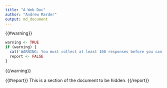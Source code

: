 ```yaml
---
title: "A Web Doc"
author: "Andrew Marder"
output: md_document
---
```


{{#warning}}
```r
warning <- TRUE
if (warning) {
  cat('WARNING: You must collect at least 100 responses before you can compile this report.')
  report <- FALSE
}
```
{{/warning}}

{{#report}}
This is a section of the document to be hidden.
{{/report}}
